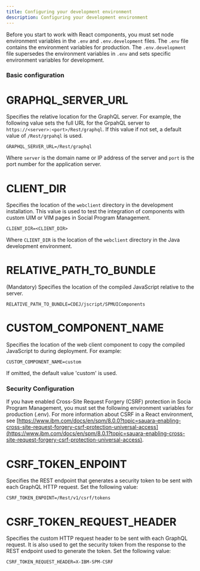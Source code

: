 ```yaml
---
title: Configuring your development environment
description: Configuring your development environment
---
```


Before you start to work with React components, you must set node environment variables in the `.env` and `.env.development` files.
The `.env` file contains the environment variables for production. The `.env.development` file supersedes the environment variables in `.env` and sets specific environment variables for development.

### Basic configuration

# GRAPHQL_SERVER_URL

Specifies the relative location for the GraphQL server. For example, the following value sets the full URL for the GrpahQL server to `https://<server>:<port>/Rest/graphql`.
If this value if not set, a default value of `/Rest/grpahql` is used.

```
GRAPHQL_SERVER_URL=/Rest/graphql
```

Where `server` is the domain name or IP address of the server and `port` is the port number for the application server.

# CLIENT_DIR

Specifies the location of the `webclient` directory in the development installation. This value is used to test the integration of components with custom UIM or VIM pages in Social Program Management.

```
CLIENT_DIR=<CLIENT_DIR> 
```

Where `CLIENT_DIR` is the location of the `webclient` directory in the Java development environment.

# RELATIVE_PATH_TO_BUNDLE

(Mandatory) Specifies the location of the compiled JavaScript relative to the server.

```
RELATIVE_PATH_TO_BUNDLE=CDEJ/jscript/SPMUIComponents
```

# CUSTOM_COMPONENT_NAME

Specifies the location of the web client component to copy the compiled JavaScript to during deployment. For example:

```
CUSTOM_COMPONENT_NAME=custom
```

If omitted, the default value 'custom' is used.

### Security Configuration

If you have enabled Cross-Site Request Forgery (CSRF) protection in Socia Program Management, you must set the following environment variables for production (.env). For more information about CSRF in a React environment, see [https://www.ibm.com/docs/en/spm/8.0.0?topic=sauara-enabling-cross-site-request-forgery-csrf-protection-universal-access](https://www.ibm.com/docs/en/spm/8.0.1?topic=sauara-enabling-cross-site-request-forgery-csrf-protection-universal-access).

# CSRF_TOKEN_ENPOINT

Specifies the REST endpoint that generates a security token to be sent with each GraphQL HTTP request. Set the following value:

```
CSRF_TOKEN_ENPOINT=/Rest/v1/csrf/tokens
```

# CSRF_TOKEN_REQUEST_HEADER

Specifies the custom HTTP request header to be sent with each GraphQL request. It is also used to get the security token from the response to the REST endpoint used to generate the token. Set the following value:

```
CSRF_TOKEN_REQUEST_HEADER=X-IBM-SPM-CSRF
```
